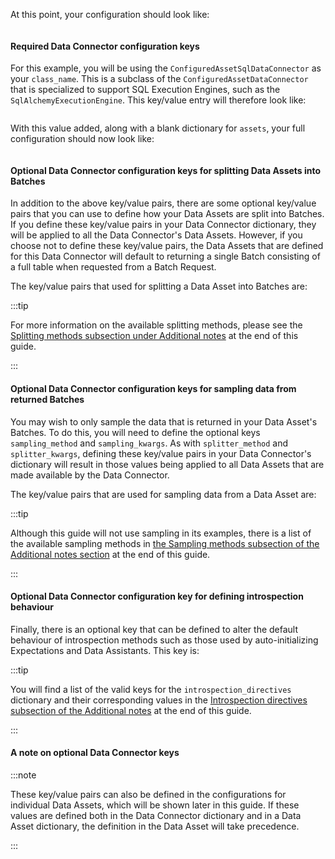 
<TipConfiguredDataConnectorOverview />

<PartNameTheDataConnector data_connector_name="name_of_my_configured_data_connector" />

At this point, your configuration should look like:

```python title="Python" name="version-0.17.23 sql datasource configuration with empty configured sql data_connector"
```

#### Required Data Connector configuration keys

<PartDataConnectorRequiredKeysOverview data_connector_type="ConfiguredAssetSqlDataConnector" data_connector_name="name_of_my_configured_data_connector" inferred={false} configured={true} runtime={false} />

For this example, you will be using the `ConfiguredAssetSqlDataConnector` as your `class_name`.  This is a subclass of the `ConfiguredAssetDataConnector` that is specialized to support SQL Execution Engines, such as the `SqlAlchemyExecutionEngine`.  This key/value entry will therefore look like:

```python title="Python" name="version-0.17.23 define data_connector class_name for configured sql datasource"
```

<TipCustomDataConnectorModuleName />

With this value added, along with a blank dictionary for `assets`, your full configuration should now look like:

```python title="Python" name="version-0.17.23 configured sql datasource configuration with data_connector class_name defined"
```

#### Optional Data Connector configuration keys for splitting Data Assets into Batches

In addition to the above key/value pairs, there are some optional key/value pairs that you can use to define how your Data Assets are split into Batches.  If you define these key/value pairs in your Data Connector dictionary, they will be applied to all the Data Connector's Data Assets.  However, if you choose not to define these key/value pairs, the Data Assets that are defined for this Data Connector will default to returning a single Batch consisting of a full table when requested from a Batch Request.

The key/value pairs that used for splitting a Data Asset into Batches are:

<NoteOptionalDataConnectorKeys splitting={true} />

:::tip

For more information on the available splitting methods, please see the [Splitting methods subsection under Additional notes](#splitting-methods) at the end of this guide.

:::

#### Optional Data Connector configuration keys for sampling data from returned Batches

You may wish to only sample the data that is returned in your Data Asset's Batches.  To do this, you will need to define the optional keys `sampling_method` and `sampling_kwargs`.  As with `splitter_method` and `splitter_kwargs`, defining these key/value pairs in your Data Connector's dictionary will result in those values being applied to all Data Assets that are made available by the Data Connector.

The key/value pairs that are used for sampling data from a Data Asset are:

<NoteOptionalDataConnectorKeys sampling={true} />

:::tip

Although this guide will not use sampling in its examples, there is a list of the available sampling methods in [the Sampling methods subsection of the Additional notes section](#sampling-methods) at the end of this guide.

:::

#### Optional Data Connector configuration key for defining introspection behaviour

Finally, there is an optional key that can be defined to alter the default behaviour of introspection methods such as those used by auto-initializing Expectations and Data Assistants.  This key is:

<NoteOptionalDataConnectorKeys introspection={true} />

:::tip

You will find a list of the valid keys for the `introspection_directives` dictionary and their corresponding values in the [Introspection directives subsection of the Additional notes](#introspection-directives) at the end of this guide.

:::

#### A note on optional Data Connector keys

:::note

These key/value pairs can also be defined in the configurations for individual Data Assets, which will be shown later in this guide.  If these values are defined both in the Data Connector dictionary and in a Data Asset dictionary, the definition in the Data Asset will take precedence.

:::